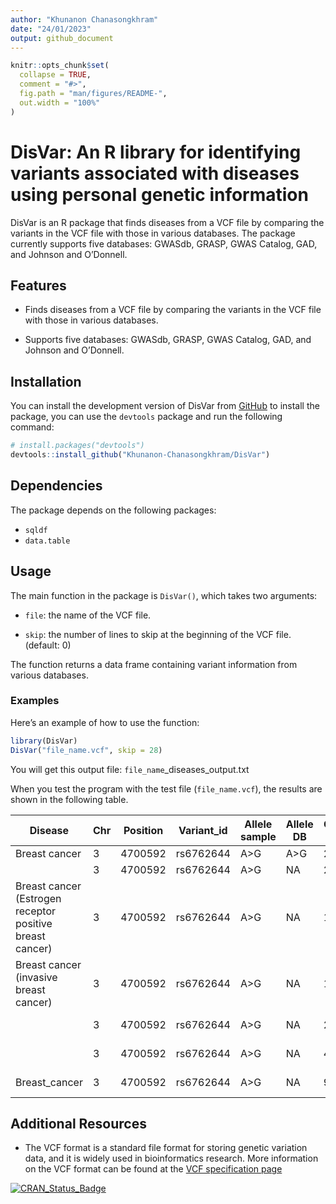 ```yaml
---
author: "Khunanon Chanasongkhram"
date: "24/01/2023"
output: github_document
---
```


<!-- README.md is generated from README.Rmd. Please edit that file -->

```r
knitr::opts_chunk$set(
  collapse = TRUE,
  comment = "#>",
  fig.path = "man/figures/README-",
  out.width = "100%"
)
```

# DisVar: An R library for identifying variants associated with diseases using personal genetic information

<!-- badges: start -->
<!-- badges: end -->
DisVar is an R package that finds diseases from a VCF file by comparing the variants in the VCF file with those in various databases. The package currently supports five databases: GWASdb, GRASP, GWAS Catalog, GAD, and Johnson and O'Donnell.

## Features

- Finds diseases from a VCF file by comparing the variants in the VCF file with those in various databases.

- Supports five databases: GWASdb, GRASP, GWAS Catalog, GAD, and Johnson and O'Donnell.

## Installation

You can install the development version of DisVar from [GitHub](https://github.com/) to install the package, you can use the `devtools` package and run the following command:

``` r
# install.packages("devtools")
devtools::install_github("Khunanon-Chanasongkhram/DisVar")
```
## Dependencies
The package depends on the following packages:

- `sqldf`
- `data.table`

## Usage

The main function in the package is `DisVar()`, which takes two arguments:

- `file`: the name of the VCF file.

- `skip`: the number of lines to skip at the beginning of the VCF file. (default: 0)

The function returns a data frame containing variant information from various databases.

### Examples

Here's an example of how to use the function:

```r
library(DisVar)
DisVar("file_name.vcf", skip = 28)
```

You will get this output file: `file_name`_diseases_output.txt

When you test the program with the test file (`file_name.vcf`), the results are shown in the following table.

| Disease                                                    | Chr | Position | Variant_id | Allele sample | Allele DB | Confident/P-value | DB           |
|------------------------------------------------------------|-----|----------|------------|---------------|-----------|-------------------|--------------|
| Breast cancer                                              |   3 |  4700592 | rs6762644  | A>G           | A>G       |          2.00E-12 | GWASdb       |
|                                                            |   3 |  4700592 | rs6762644  | A>G           | NA        |          2.20E-12 | GRASP        |
| Breast cancer (Estrogen receptor positive   breast cancer) |   3 |  4700592 | rs6762644  | A>G           | NA        |          1.40E-08 | GRASP        |
| Breast cancer   (invasive breast cancer)                   |   3 |  4700592 | rs6762644  | A>G           | NA        |          1.20E-09 | GRASP        |
|                                                            |   3 |  4700592 | rs6762644  | A>G           | NA        |          2.00E-12 | GWAS Catalog |
|                                                            |   3 |  4700592 | rs6762644  | A>G           | NA        |          4.00E-18 | GWAS Catalog |
| Breast_cancer                                              |   3 |  4700592 | rs6762644  | A>G           | NA        |          9.00E-12 | GWAS Catalog |


## Additional Resources

- The VCF format is a standard file format for storing genetic variation data, and it is widely used in bioinformatics research. More information on the VCF format can be found at the [VCF specification page](http://samtools.github.io/hts-specs/VCFv4.3.pdf)

[![CRAN_Status_Badge](http://www.r-pkg.org/badges/version/DisVar)](https://cran.r-project.org/package=DisVar)


